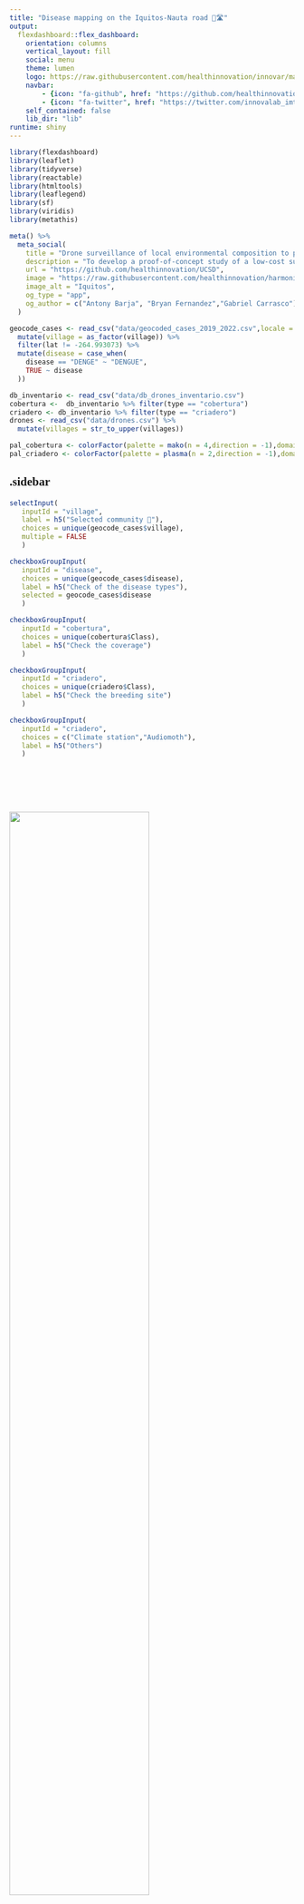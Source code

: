 ```yaml
---
title: "Disease mapping on the Iquitos-Nauta road 🦟🛣️"
output:
  flexdashboard::flex_dashboard:
    orientation: columns
    vertical_layout: fill
    social: menu
    theme: lumen
    logo: https://raw.githubusercontent.com/healthinnovation/innovar/master/man/figures/logo.png
    navbar:
        - {icon: "fa-github", href: "https://github.com/healthinnovation", align: right}
        - {icon: "fa-twitter", href: "https://twitter.com/innovalab_imt", align: right}
    self_contained: false
    lib_dir: "lib"
runtime: shiny
---
```

<style>
@import url('https://fonts.googleapis.com/css2?family=Roboto+Slab&display=swap');

body{
    font-family: 'Roboto Slab', serif;
}

.navbar{
    padding-left: 28px;
}

.navbar-logo {
    margin-top: 3px;
    width: 45px;
    position: fixed;
    left: 0px;
    margin-bottom: 3px;
}

.navbar-inverse {
    background-color: #070807;
    border-color: #070807;
}
.navbar-inverse .navbar-brand {
    color: #ffffff;
}
.navbar-inverse .navbar-nav>.active>a, .navbar-inverse .navbar-nav>.active>a:hover, .navbar-inverse .navbar-nav>.active>a:focus {
    color: #ffffff;
    background-color: #ffffff2e;
}
.navbar-inverse .navbar-nav>li>a {
    color: #ffffff;
}
.navbar-inverse .navbar-brand:hover, .navbar-inverse .navbar-brand:focus {
    color: #ffffff;
    background-color: #ffffff00;
}

.leaflet-container {
    font: 16px/1.5 'Roboto Slab', serif;
}

.info {
  padding: 6px 8px;
  font-family: 'Roboto Slab', serif;
  box-shadow: 0 0 15px rgba(0,0,0,0.2);
  border-radius: 5px;
  
}
.legend{
 line-height: 6px;
}

</style>

```r
library(flexdashboard)
library(leaflet)
library(tidyverse)
library(reactable)
library(htmltools)
library(leaflegend)
library(sf)
library(viridis)
library(metathis)

meta() %>%
  meta_social(
    title = "Drone surveillance of local environmental composition to predict malaria and dengue outbreaks in the Peruvian Amazon",
    description = "To develop a proof-of-concept study of a low-cost surveillance system to predict malaria and dengue risk based on environmental factors.",
    url = "https://github.com/healthinnovation/UCSD",
    image = "https://raw.githubusercontent.com/healthinnovation/harmonize/main/img/background.JPG",
    image_alt = "Iquitos",
    og_type = "app",
    og_author = c("Antony Barja", "Bryan Fernandez","Gabriel Carrasco")
  )
```

```r
geocode_cases <- read_csv("data/geocoded_cases_2019_2022.csv",locale = locale(encoding = "latin1")) %>% 
  mutate(village = as_factor(village)) %>% 
  filter(lat != -264.993073) %>% 
  mutate(disease = case_when(
    disease == "DENGE" ~ "DENGUE",
    TRUE ~ disease
  ))

db_inventario <- read_csv("data/db_drones_inventario.csv")
cobertura <-  db_inventario %>% filter(type == "cobertura")
criadero <- db_inventario %>% filter(type == "criadero")
drones <- read_csv("data/drones.csv") %>% 
  mutate(villages = str_to_upper(villages))

pal_cobertura <- colorFactor(palette = mako(n = 4,direction = -1),domain = unique(cobertura$Class))
pal_criadero <- colorFactor(palette = plasma(n = 2,direction = -1),domain = unique(criadero$Class))
```


{.sidebar}
-----------------------------------------------

```r
selectInput(
   inputId = "village",
   label = h5("Selected community 🔎"), 
   choices = unique(geocode_cases$village),
   multiple = FALSE
   )
```


```r
checkboxGroupInput(
   inputId = "disease",
   choices = unique(geocode_cases$disease),
   label = h5("Check of the disease types"),
   selected = geocode_cases$disease
   )
```

```r
checkboxGroupInput(
   inputId = "cobertura",
   choices = unique(cobertura$Class),
   label = h5("Check the coverage")
   )
```

```r
checkboxGroupInput(
   inputId = "criadero",
   choices = unique(criadero$Class),
   label = h5("Check the breeding site")
   )
```



```r
checkboxGroupInput(
   inputId = "criadero",
   choices = c("Climate station","Audiomoth"),
   label = h5("Others")
   )
```



<br/>
<br/>
<br/>
<br/>
<br/>
<img src='https://raw.githubusercontent.com/healthinnovation/harmonize/main/img/Harmonize_logo.png' width='70%' align='left'>
<br/>
<br/>
<br/>
<br/>
<br/>
<img src='https://raw.githubusercontent.com/healthinnovation/harmonize/app/icons/cayetano.svg' width='70%'>

Column {data-height=700}
---------------------------------------------
### Maps <i class="fa fa-map" aria-hidden="true"></i> 

```r

output$map <- renderLeaflet({
  
  output$map <- renderLeaflet({
    leaflet() %>% 
      addTiles(group = "OpenStreetMap") %>%
      addLegendImage(
        images = c(
          "DENGUE"="https://raw.githubusercontent.com/ambarja/sources-innovalab/main/dengue.png",
          "MALARIA"="https://raw.githubusercontent.com/ambarja/sources-innovalab/main/malaria.png",
          "LEPTOSPIROSIS"="https://raw.githubusercontent.com/ambarja/sources-innovalab/main/leptospirosis.png"
          ),
        labels = c('Dengue', 'Malaria', 'Leptospirosis'),
        width = 20,
        height = 20,
        orientation = 'vertical',
        title = htmltools::tags$div('Legend',style = 'font-size: 14px; text-align: left;margin-bottom:10px;'),
        position = 'bottomleft',
        labelStyle = "font-size: 14px; vertical-align: middle;")
  })
  
  

    leafIcons <- iconList(
    "DENGUE" = makeIcon(iconUrl = "https://raw.githubusercontent.com/ambarja/sources-innovalab/main/dengue.png",iconWidth = 20,iconHeight = 20),
    "MALARIA" = makeIcon(iconUrl = "https://raw.githubusercontent.com/ambarja/sources-innovalab/main/malaria.png",iconWidth = 20,iconHeight = 20),
    "LEPTOSPIROSIS" = makeIcon(iconUrl = "https://raw.githubusercontent.com/ambarja/sources-innovalab/main/leptospirosis.png",iconWidth = 20,iconHeight = 20)
      )

    bbox <- st_read("data/communities_hexagon.gpkg") %>% 
      st_transform(crs = 4326) %>% 
      mutate(name = str_to_upper(name),
         name = case_when(
           name == "SAN JOSÉ" ~ "SAN JOSE",
           name == "UNIÓN PROGRESO" ~ "UNION PROGRESO",
           name == "PEÑA NEGRA" ~ "PENA NEGRA",
           name == "DELFINES" ~ "LOS DELFINES",
           TRUE ~ name
         )) 

  observe({
    comunidad <- input$village
    enfermedad <- input$disease
    mapping <- geocode_cases %>% filter(village %in% comunidad & disease %in% enfermedad)
    region <- bbox %>% filter(name %in% comunidad) %>% st_bbox()
    
    type_criadero <- input$criadero
    type_cobertura <- input$cobertura
    m_criadero <- criadero %>% filter(Class %in% type_criadero & villages %in% comunidad)
    m_cobertura <- cobertura %>% filter(Class %in% type_cobertura & villages %in% comunidad) 
    
    rgb_drone <- drones %>% 
      filter(villages %in% comunidad) %>% 
      select(rgb) %>% 
      pull()
    
    thermal_drone <- drones %>% 
      filter(villages %in% comunidad) %>% 
      select(thermal) %>% 
      pull()

    
    if(comunidad == "QUISTOCOCHA"){
      lat <- (region[["ymin"]]+region[["ymax"]])/2
      lon <- (region[["xmin"]] + region[["xmax"]])/2  
      leafletProxy("map") %>% 
        clearMarkers() %>% 
        addTiles() %>% 
        addTiles(urlTemplate = rgb_drone, group = sprintf("%s-rgb",comunidad),options = providerTileOptions(maxZoom = 22)) %>% 
        addTiles(urlTemplate = thermal_drone, group = sprintf("%s-thermal",comunidad),options = providerTileOptions(maxZoom = 22)) %>% 
        addMarkers(
          data = mapping,
          icon = ~leafIcons[disease],
          lng = mapping$lng,
          lat = mapping$lat,
          popup = mapping$disease
          ) %>% 
        addCircleMarkers(
          data = m_criadero,
          lng = m_criadero$Lon,
          lat = m_criadero$Lat,
          fillColor = ~pal_criadero(Class),
          fillOpacity = 0.7,
          stroke = 0.5,
          color = "black",
          opacity = 1,
          weight = 0.1,
          popup = m_criadero$Class
            ) %>% 
        addCircleMarkers(
          data = m_cobertura,
          lng = m_cobertura$Lon,
          lat = m_cobertura$Lat,
          fillColor = ~pal_cobertura(Class),
          fillOpacity = 0.7,
          stroke = 0.5,
          opacity = 1,
          color = "black",
          weight = 0.1,
          popup = m_cobertura$Class
            ) %>% 
        setView(lng = lon,lat = lat,zoom = 14) %>% 
        addLayersControl(
          baseGroups = c("OpenStreetMap",sprintf("%s-rgb",comunidad),sprintf("%s-thermal",comunidad)),
          options = layersControlOptions(collapsed = FALSE,title = "TITLE")
        )
          
    } else{
      leafletProxy("map") %>% 
        clearMarkers() %>% 
        addTiles() %>% 
        addTiles(urlTemplate = rgb_drone, group = sprintf("%s-rgb",comunidad),options = providerTileOptions(maxZoom = 22)) %>% 
        addTiles(urlTemplate = thermal_drone, group = sprintf("%s-thermal",comunidad),options = providerTileOptions(maxZoom = 22)) %>% 
        addMarkers(
          data = mapping,
          icon = ~leafIcons[disease],
          lng = mapping$lng,
          lat = mapping$lat,
          popup = mapping$disease
          ) %>% 
        addCircleMarkers(
         data = m_criadero,
          lng = m_criadero$Lon,
          lat = m_criadero$Lat,
          fillColor = ~pal_criadero(Class),
          fillOpacity = 0.8,
          stroke = 0.5,
          color = "black",
          weight = 0.1,
          opacity = 0,
          popup = m_criadero$Class
            ) %>% 
        addCircleMarkers(
          data = m_cobertura,
          lng = m_cobertura$Lon,
          lat = m_cobertura$Lat,
          fillColor = ~pal_cobertura(Class),
          fillOpacity = 0.8,
          stroke = 0.5,
          weight = 0.1,
          color = "black",
          opacity = 0, 
          popup = m_cobertura$Class
            ) %>% 
        flyToBounds(
          lng1 = region[["xmin"]],
          lat1 = region[["ymin"]],
          lng2 = region[["xmax"]],
          lat2 = region[["ymax"]],
          options = list(zoom = 7)
          ) %>% 
      addLayersControl(
          baseGroups = c("OpenStreetMap",sprintf("%s-rgb",comunidad),sprintf("%s-thermal",comunidad)),
          options = layersControlOptions(collapsed = FALSE)
        ) }
  })
})

leafletOutput('map')  
```


### Cases table <i class="fa fa-table" aria-hidden="true"></i>
```r
output$table <- renderReactable({
   cases_table <- geocode_cases %>% filter(village %in% input$village)
   reactable(cases_table)
 })
reactableOutput("table")
```
